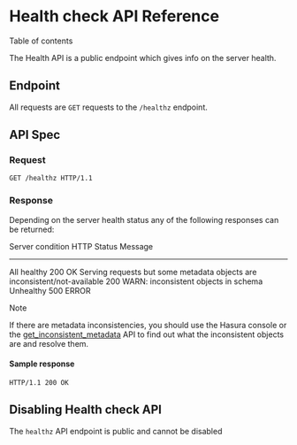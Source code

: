 
Health check API Reference
==========================

Table of contents

The Health API is a public endpoint which gives info on the server
health.

Endpoint
--------

All requests are `GET` requests to the `/healthz` endpoint.

API Spec
--------

### Request

```http
GET /healthz HTTP/1.1
```

### Response

Depending on the server health status any of the following responses can
be returned:

  Server condition                                                            HTTP Status   Message
  --------------------------------------------------------------------------- ------------- --------------------------------------
  All healthy                                                                 200           OK
  Serving requests but some metadata objects are inconsistent/not-available   200           WARN: inconsistent objects in schema
  Unhealthy                                                                   500           ERROR

Note

If there are metadata inconsistencies, you should use the Hasura console
or the
[get\_inconsistent\_metadata](schema-metadata-api/manage-metadata.html#get-inconsistent-metadata)
API to find out what the inconsistent objects are and resolve them.

#### Sample response

```http
HTTP/1.1 200 OK
```

Disabling Health check API
--------------------------

The `healthz` API endpoint is public and cannot be disabled
